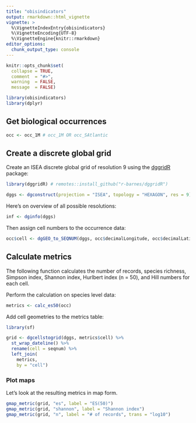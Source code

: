 ```yaml
---
title: "obisindicators"
output: rmarkdown::html_vignette
vignette: >
  %\VignetteIndexEntry{obisindicators}
  %\VignetteEncoding{UTF-8}
  %\VignetteEngine{knitr::rmarkdown}
editor_options: 
  chunk_output_type: console
---
```


```r
knitr::opts_chunk$set(
  collapse = TRUE,
  comment  = "#>",
  warning  = FALSE, 
  message  = FALSE)
```

```r
library(obisindicators)
library(dplyr)
```

## Get biological occurrences

```r
occ <- occ_1M # occ_1M OR occ_SAtlantic
```

## Create a discrete global grid

Create an ISEA discrete global grid of resolution 9 using the [dggridR](https://github.com/r-barnes/dggridR) package:

```r
library(dggridR) # remotes::install_github("r-barnes/dggridR")

dggs <- dgconstruct(projection = "ISEA", topology = "HEXAGON", res = 9)
```

Here's on overview of all possible resolutions:

```r
inf <- dginfo(dggs)
```

Then assign cell numbers to the occurrence data:

```r
occ$cell <- dgGEO_to_SEQNUM(dggs, occ$decimalLongitude, occ$decimalLatitude)[["seqnum"]]
```

## Calculate metrics

The following function calculates the number of records, species richness, Simpson index, Shannon index, Hurlbert index (n = 50), and Hill numbers for each cell.

Perform the calculation on species level data:

```r
metrics <- calc_es50(occ)
```

Add cell geometries to the metrics table:

```r
library(sf)

grid <- dgcellstogrid(dggs, metrics$cell) %>% 
  st_wrap_dateline() %>% 
  rename(cell = seqnum) %>% 
  left_join(
    metrics,
    by = "cell")
```

### Plot maps

Let's look at the resulting metrics in map form.

```r
gmap_metric(grid, "es", label = "ES(50)")
gmap_metric(grid, "shannon", label = "Shannon index")
gmap_metric(grid, "n", label = "# of records", trans = "log10")
```
